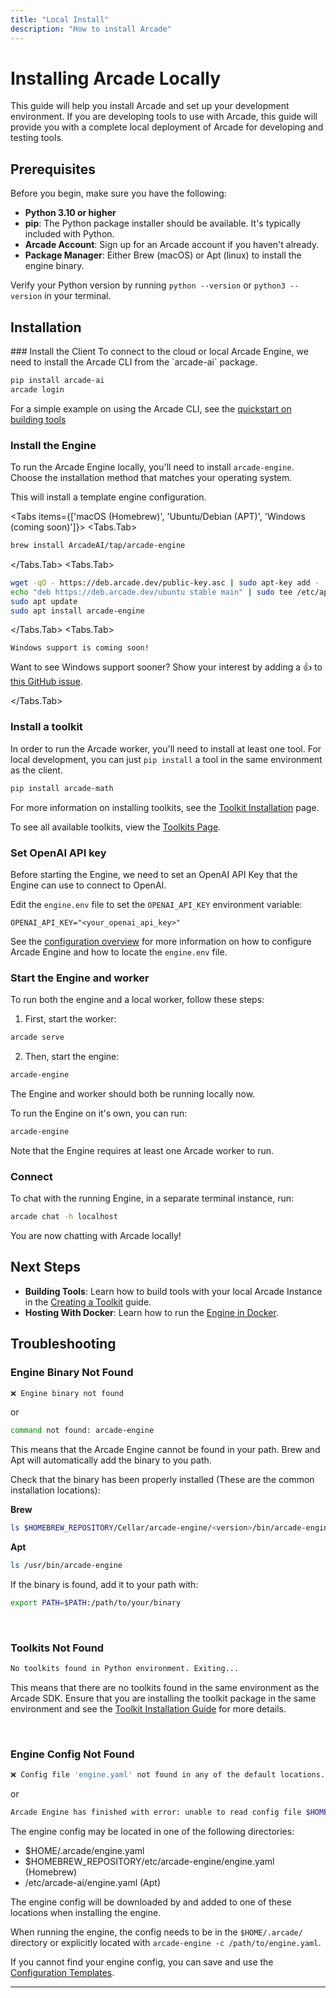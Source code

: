 ```yaml
---
title: "Local Install"
description: "How to install Arcade"
---
```



# Installing Arcade Locally

This guide will help you install Arcade and set up your development environment. If you are developing tools to use with Arcade, this guide will provide you with a complete local deployment of Arcade for developing and testing tools.

## Prerequisites

Before you begin, make sure you have the following:

- **Python 3.10 or higher**
- **pip**: The Python package installer should be available. It's typically included with Python.
- **Arcade Account**: Sign up for an <SignupLink linkLocation="docs:local-install">Arcade account</SignupLink> if you haven't already.
- **Package Manager**: Either Brew (macOS) or Apt (linux) to install the engine binary.

Verify your Python version by running `python --version` or `python3 --version` in your terminal.

## Installation

<Steps>
### Install the Client
To connect to the cloud or local Arcade Engine, we need to install the Arcade CLI from the `arcade-ai` package.

```bash
pip install arcade-ai
arcade login
```

For a simple example on using the Arcade CLI, see the [quickstart on building tools](/home/authoring-tools/build-tools/create-a-toolkit)

### Install the Engine

To run the Arcade Engine locally, you'll need to install `arcade-engine`. Choose the installation method that matches your operating system.

This will install a template engine configuration.

<Tabs items={['macOS (Homebrew)', 'Ubuntu/Debian (APT)', 'Windows (coming soon)']}>
  <Tabs.Tab>
  ```bash
  brew install ArcadeAI/tap/arcade-engine
  ```
  </Tabs.Tab>
  <Tabs.Tab>
  ```bash
  wget -qO - https://deb.arcade.dev/public-key.asc | sudo apt-key add -
  echo "deb https://deb.arcade.dev/ubuntu stable main" | sudo tee /etc/apt/sources.list.d/arcade-ai.list
  sudo apt update
  sudo apt install arcade-engine
  ```
  </Tabs.Tab>
  <Tabs.Tab>
  ```
  Windows support is coming soon!
  ```
  Want to see Windows support sooner? Show your interest by adding a 👍 to [this GitHub issue](https://github.com/ArcadeAI/arcade-ai/issues/258).

  </Tabs.Tab>
</Tabs>

### Install a toolkit

In order to run the Arcade worker, you'll need to install at least one tool. For local development, you can just `pip install` a tool in the same environment as the client.

```bash
pip install arcade-math
```

For more information on installing toolkits, see the [Toolkit Installation](/home/hosting-options/local-deployment/install/toolkits) page.

To see all available toolkits, view the [Toolkits Page](/toolkits).

### Set OpenAI API key

Before starting the Engine, we need to set an OpenAI API Key that the Engine can use to connect to OpenAI.

Edit the `engine.env` file to set the `OPENAI_API_KEY` environment variable:

```
OPENAI_API_KEY="<your_openai_api_key>"
```

See the [configuration overview](/home/hosting-options/local-deployment/configure/overview) for more information on how to configure Arcade Engine and how to locate the `engine.env` file.

### Start the Engine and worker

To run both the engine and a local worker, follow these steps:

1. First, start the worker:

```bash
arcade serve
```

2. Then, start the engine:

```bash
arcade-engine
```

The Engine and worker should both be running locally now.

To run the Engine on it's own, you can run:

```bash
arcade-engine
```

Note that the Engine requires at least one Arcade worker to run.

### Connect

To chat with the running Engine, in a separate terminal instance, run:

```bash
arcade chat -h localhost
```

You are now chatting with Arcade locally!

</Steps>

## Next Steps

- **Building Tools**: Learn how to build tools with your local Arcade Instance in the [Creating a Toolkit](/home/authoring-tools/build-tools/create-a-toolkit) guide.
- **Hosting With Docker**: Learn how to run the [Engine in Docker](/home/hosting-options/local-deployment/install/docker).

## Troubleshooting

### Engine Binary Not Found

```bash
❌ Engine binary not found
```

or

```bash
command not found: arcade-engine
```

This means that the Arcade Engine cannot be found in your path. Brew and Apt will automatically add the binary to you path.

Check that the binary has been properly installed (These are the common installation locations):

**Brew**

```bash
ls $HOMEBREW_REPOSITORY/Cellar/arcade-engine/<version>/bin/arcade-engine
```

**Apt**

```bash
ls /usr/bin/arcade-engine
```

If the binary is found, add it to your path with:

```bash
export PATH=$PATH:/path/to/your/binary
```

<br />

### Toolkits Not Found

```bash
No toolkits found in Python environment. Exiting...
```

This means that there are no toolkits found in the same environment as the Arcade SDK. Ensure that you are installing the toolkit package in the same environment and see the [Toolkit Installation Guide](/home/hosting-options/local-deployment/install/toolkits) for more details.

<br />

### Engine Config Not Found

```bash
❌ Config file 'engine.yaml' not found in any of the default locations.
```

or

```bash
Arcade Engine has finished with error: unable to read config file $HOME/.arcade/engine.yaml: open $HOME/.arcade/engine.yaml: no such file or directory
```

The engine config may be located in one of the following directories:

- $HOME/.arcade/engine.yaml
- $HOMEBREW_REPOSITORY/etc/arcade-engine/engine.yaml (Homebrew)
- /etc/arcade-ai/engine.yaml (Apt)

The engine config will be downloaded by and added to one of these locations when installing the engine.

When running the engine, the config needs to be in the `$HOME/.arcade/` directory or explicitly located with `arcade-engine -c /path/to/engine.yaml`.

If you cannot find your engine config, you can save and use the [Configuration Templates](/home/hosting-options/local-deployment/configure/templates).

---
